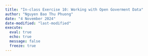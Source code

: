```yaml
---
title: "In-class Exercise 10: Working with Open Goverment Data"
author: "Nguyen Bao Thu Phuong"
date: "4 November 2024" 
date-modified: "last-modified"
execute:
  eval: true
  echo: true
  message: false
  freeze: true
---
```

